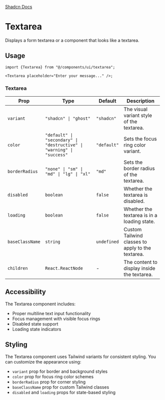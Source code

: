 
<div style={{display: "flex", flexDirection: "row", gap: "2rem"}}>
  <a
    href={`${process.env.STORYBOOK_URL}/?path=/story/textarea--default&globals=backgrounds.value:light`}
  >
    <StorybookIcon color="#FE4785" width={25} height={25} />
  </a>
  <a href="https://github.com/moveinready-casa/shadcn-native/tree/main/registry/ui/textarea.tsx">
    <GithubIcon width={25} height={25} />
  </a>
  <a href="https://ui.shadcn.com/docs/components/textarea">Shadcn Docs</a>
</div>

# Textarea

Displays a form textarea or a component that looks like a textarea.

<Preview component="textarea" />

## Usage

```tsx
import {Textarea} from "@/components/ui/textarea";

<Textarea placeholder="Enter your message..." />;
```

### Textarea

| Prop            | Type                                                                  | Default     | Description                                       |
| --------------- | --------------------------------------------------------------------- | ----------- | ------------------------------------------------- |
| `variant`       | `"shadcn" \| "ghost"`                                                 | `"shadcn"`  | The visual variant style of the textarea.         |
| `color`         | `"default" \| "secondary" \| "destructive" \| "warning" \| "success"` | `"default"` | Sets the focus ring color variant.                |
| `borderRadius`  | `"none" \| "sm" \| "md" \| "lg" \| "xl"`                              | `"md"`      | Sets the border radius of the textarea.           |
| `disabled`      | `boolean`                                                             | `false`     | Whether the textarea is disabled.                 |
| `loading`       | `boolean`                                                             | `false`     | Whether the textarea is in a loading state.       |
| `baseClassName` | `string`                                                              | `undefined` | Custom Tailwind classes to apply to the textarea. |
| `children`      | `React.ReactNode`                                                     | -           | The content to display inside the textarea.       |

## Accessibility

The Textarea component includes:

- Proper multiline text input functionality
- Focus management with visible focus rings
- Disabled state support
- Loading state indicators

## Styling

The Textarea component uses Tailwind variants for consistent styling. You can customize the appearance using:

- `variant` prop for border and background styles
- `color` prop for focus ring color schemes
- `borderRadius` prop for corner styling
- `baseClassName` prop for custom Tailwind classes
- `disabled` and `loading` props for state-based styling
